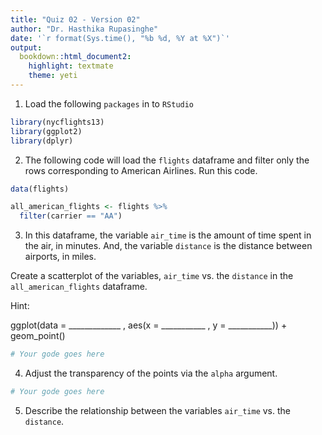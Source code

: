 ```yaml
---
title: "Quiz 02 - Version 02"
author: "Dr. Hasthika Rupasinghe"
date: '`r format(Sys.time(), "%b %d, %Y at %X")`'
output:
  bookdown::html_document2:
    highlight: textmate
    theme: yeti
---
```

  
1) Load the following `packages` in to `RStudio`

```r
library(nycflights13)
library(ggplot2)
library(dplyr)
```


2) The following code will load the `flights` dataframe and filter only the rows corresponding to American Airlines. Run this code.

```r
data(flights)

all_american_flights <- flights %>% 
  filter(carrier == "AA")
```


3) In this dataframe, the variable `air_time` is the amount of time spent in the air, in minutes. And, the variable `distance` is the distance between airports, in miles.

Create a scatterplot of the variables, `air_time` vs. the `distance` in the `all_american_flights` dataframe.

Hint: 

ggplot(data = _____________ , aes(x = ___________ , y = ___________)) + 
  geom_point() 

```r
# Your gode goes here

```


4) Adjust the transparency of the points via the `alpha` argument.


```r
# Your gode goes here

```


5) Describe the relationship between the variables `air_time` vs. the `distance`.


